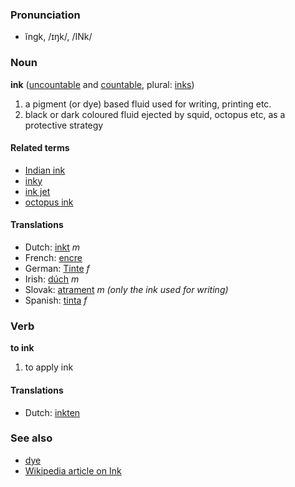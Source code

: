 ===Pronunciation===
*ĭngk, /ɪŋk/, /INk/

===Noun===
'''ink''' ([[uncountable]] and [[countable]], plural: [[inks]])
#a pigment (or dye) based fluid used for writing, printing etc.
#black or dark coloured fluid ejected by squid, octopus etc, as a protective strategy

====Related terms====
*[[Indian ink]]
*[[inky]]
*[[ink jet]]
*[[octopus ink]]


====Translations====
*Dutch: [[inkt]] ''m''
*French: [[encre]]
*German: [[Tinte]] ''f''
*Irish: [[dúch]] ''m''
*Slovak: [[atrament]] ''m (only the ink used for writing)''
*Spanish: [[tinta]] ''f''

===Verb===
'''to ink'''
#to apply ink

====Translations====
*Dutch: [[inkten]]

===See also===
*[[dye]]
*[[en:ink|Wikipedia article on Ink]]